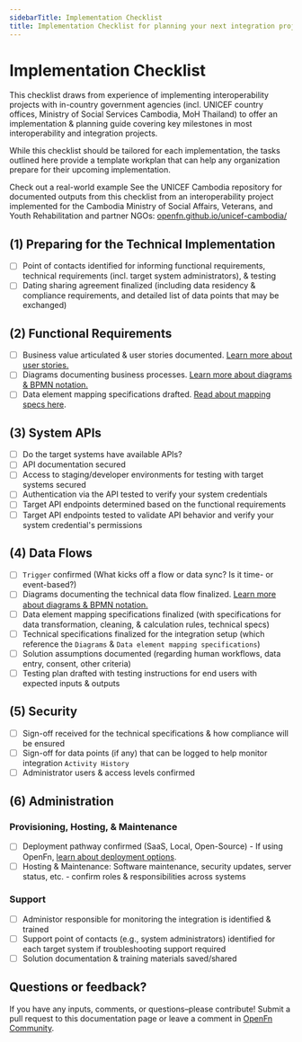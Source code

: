 ```yaml
---
sidebarTitle: Implementation Checklist
title: Implementation Checklist for planning your next integration project
---
```


# Implementation Checklist

This checklist draws from experience of implementing interoperability projects
with in-country government agencies (incl. UNICEF country offices, Ministry of
Social Services Cambodia, MoH Thailand) to offer an implementation & planning
guide covering key milestones in most interoperability and integration projects.

While this checklist should be tailored for each implementation, the tasks
outlined here provide a template workplan that can help any organization prepare
for their upcoming implementation.

<Tip>

Check out a real-world example See the UNICEF Cambodia repository for documented
outputs from this checklist from an interoperability project implemented for the
Cambodia Ministry of Social Affairs, Veterans, and Youth Rehabilitation and
partner NGOs:
[openfn.github.io/unicef-cambodia/](https://openfn.github.io/unicef-cambodia/)

</Tip>

## (1) Preparing for the Technical Implementation

- [ ] Point of contacts identified for informing functional requirements,
      technical requirements (incl. target system administrators), & testing
- [ ] Dating sharing agreement finalized (including data residency & compliance
      requirements, and detailed list of data points that may be exchanged)

## (2) Functional Requirements

- [ ] Business value articulated & user stories documented.
      [Learn more about user stories.](/documentation/design/design-quickstart#1-capture-requirements-as-user-stories)
- [ ] Diagrams documenting business processes.
      [Learn more about diagrams & BPMN notation.](/documentation/design/design-quickstart#2-diagram-the-business-process)
- [ ] Data element mapping specifications drafted.
      [Read about mapping specs here](/documentation/design/design-quickstart#3-map-data-elements-to-be-exchanged).

## (3) System APIs

- [ ] Do the target systems have available APIs?
- [ ] API documentation secured
- [ ] Access to staging/developer environments for testing with target systems
      secured
- [ ] Authentication via the API tested to verify your system credentials
- [ ] Target API endpoints determined based on the functional requirements
- [ ] Target API endpoints tested to validate API behavior and verify your
      system credential's permissions

## (4) Data Flows

- [ ] `Trigger` confirmed (What kicks off a flow or data sync? Is it time- or
      event-based?)
- [ ] Diagrams documenting the technical data flow finalized.
      [Learn more about diagrams & BPMN notation.](/documentation/design/design-quickstart#2-diagram-the-business-process)
- [ ] Data element mapping specifications finalized (with specifications for
      data transformation, cleaning, & calculation rules, technical specs)
- [ ] Technical specifications finalized for the integration setup (which
      reference the `Diagrams` & `Data element mapping specifications`)
- [ ] Solution assumptions documented (regarding human workflows, data entry,
      consent, other criteria)
- [ ] Testing plan drafted with testing instructions for end users with expected
      inputs & outputs

## (5) Security

- [ ] Sign-off received for the technical specifications & how compliance will
      be ensured
- [ ] Sign-off for data points (if any) that can be logged to help monitor
      integration `Activity History`
- [ ] Administrator users & access levels confirmed

## (6) Administration

### Provisioning, Hosting, & Maintenance

- [ ] Deployment pathway confirmed (SaaS, Local, Open-Source) - If using OpenFn,
      [learn about deployment options](/documentation/deploy/options).
- [ ] Hosting & Maintenance: Software maintenance, security updates, server
      status, etc. - confirm roles & responsibilities across systems

### Support

- [ ] Administor responsible for monitoring the integration is identified &
      trained
- [ ] Support point of contacts (e.g., system administrators) identified for
      each target system if troubleshooting support required
- [ ] Solution documentation & training materials saved/shared

## Questions or feedback?

If you have any inputs, comments, or questions–please contribute! Submit a pull
request to this documentation page or leave a comment in
[OpenFn Community](https://community.openfn.org/).
